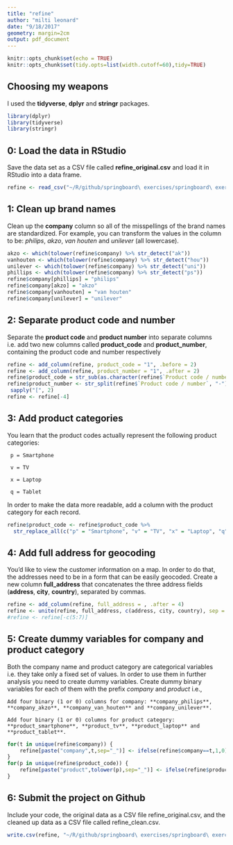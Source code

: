 ```yaml
---
title: "refine"
author: "milti leonard"
date: "9/18/2017"
geometry: margin=2cm
output: pdf_document
---
```


```r
knitr::opts_chunk$set(echo = TRUE)
knitr::opts_chunk$set(tidy.opts=list(width.cutoff=60),tidy=TRUE)
```
## Choosing my weapons

I used the **tidyverse**, **dplyr** and **stringr** packages.

```r
library(dplyr)
library(tidyverse)
library(stringr)

```

## 0: Load the data in RStudio

Save the data set as a CSV file called **refine_original.csv** and load it in RStudio into a data frame.

```r
refine <- read_csv("~/R/github/springboard\ exercises/springboard\ exercises/refine_original.csv")
```


## 1: Clean up brand names

Clean up the **company** column so all of the misspellings of the brand names are standardized. For example, you can transform the values in the column to be: *philips*, *akzo*, *van houten* and *unilever* (all lowercase).

```r
akzo <- which(tolower(refine$company) %>% str_detect("ak"))
vanhouten <- which(tolower(refine$company) %>% str_detect("hou"))
unilever <- which(tolower(refine$company) %>% str_detect("uni"))
phillips <- which(tolower(refine$company) %>% str_detect("ps"))
refine$company[phillips] = "philips"
refine$company[akzo] = "akzo"
refine$company[vanhouten] = "van houten"
refine$company[unilever] = "unilever"
```

## 2: Separate product code and number

Separate the **product code** and **product number** into separate columns i.e. add two new columns called **product_code** and **product_number**, containing the product code and number respectively

```r
refine <- add_column(refine, product_code = "1", .before = 2)
refine <- add_column(refine, product_number = "1", .after = 2)
refine$product_code = str_sub(as.character(refine$`Product code / number`), 1, 1)
refine$product_number <- str_split(refine$`Product code / number`, "-") %>%
 sapply("[", 2)
refine <- refine[-4]

```

## 3: Add product categories

You learn that the product codes actually represent the following product categories:

     p = Smartphone

     v = TV

     x = Laptop

     q = Tablet

In order to make the data more readable, add a column with the product category for each record.

```r

refine$product_code <- refine$product_code %>%
  str_replace_all(c("p" = "Smartphone", "v" = "TV", "x" = "Laptop", "q" = "Tablet"))

```

## 4: Add full address for geocoding

You'd like to view the customer information on a map. In order to do that, the addresses need to be in a form that can be easily geocoded. Create a new column __full_address__ that concatenates the three address fields (**address**, **city**, **country**), separated by commas.

```r

refine <- add_column(refine, full_address = , .after = 4)
refine <- unite(refine, full_address, c(address, city, country), sep = ", ", remove=TRUE)
#refine <- refine[-c(5:7)]

```

## 5: Create dummy variables for company and product category

Both the company name and product category are categorical variables i.e. they take only a fixed set of values. In order to use them in further analysis you need to create dummy variables. Create dummy binary variables for each of them with the prefix *company* and *product* i.e.,

    Add four binary (1 or 0) columns for company: **company_philips**, **company_akzo**, **company_van_houten** and **company_unilever**.

    Add four binary (1 or 0) columns for product category: **product_smartphone**, **product_tv**, **product_laptop** and **product_tablet**.


```r
for(t in unique(refine$company)) {
    refine[paste("company",t,sep="_")] <- ifelse(refine$company==t,1,0) 
}
for(p in unique(refine$product_code)) {
    refine[paste("product",tolower(p),sep="_")] <- ifelse(refine$product_code==p,1,0) 
}

```

## 6: Submit the project on Github

Include your code, the original data as a CSV file refine_original.csv, and the cleaned up data as a CSV file called refine_clean.csv.
```r

write.csv(refine, "~/R/github/springboard\ exercises/springboard\ exercises/refine_clean.csv")
```
